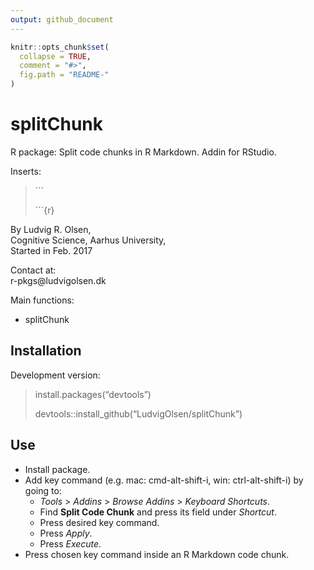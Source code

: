 ```yaml
---
output: github_document
---
```


<!-- README.md is generated from README.Rmd. Please edit that file -->

```r
knitr::opts_chunk$set(
  collapse = TRUE,
  comment = "#>",
  fig.path = "README-"
)
```

# splitChunk

R package: Split code chunks in R Markdown. Addin for RStudio.  

Inserts:  

> 
> ´´´
> 
> ´´´{r}
> 

By Ludvig R. Olsen,  
Cognitive Science, Aarhus University,  
Started in Feb. 2017  


Contact at:  
r-pkgs@ludvigolsen.dk  


Main functions:   

* splitChunk  

## Installation  
Development version:  

> install.packages("devtools")
>
> devtools::install_github("LudvigOlsen/splitChunk")  

## Use

* Install package.
* Add key command (e.g. mac: cmd-alt-shift-i, win: ctrl-alt-shift-i) by going to:   
    - *Tools* > *Addins* > *Browse Addins* > *Keyboard Shortcuts*.  
    - Find **Split Code Chunk** and press its field under *Shortcut*. 
    - Press desired key command.
    - Press *Apply*.
    - Press *Execute*.
* Press chosen key command inside an R Markdown code chunk.  

